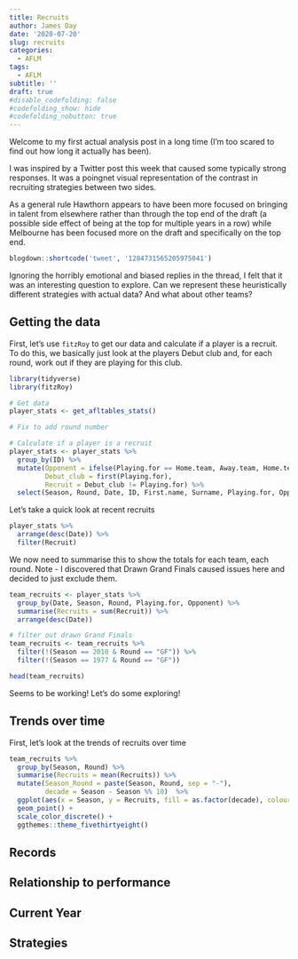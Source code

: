 ```yaml
---
title: Recruits
author: James Day
date: '2020-07-20'
slug: recruits
categories:
  - AFLM
tags:
  - AFLM
subtitle: ''
draft: true
#disable_codefolding: false
#codefolding_show: hide
#codefolding_nobutton: true
---
```


Welcome to my first actual analysis post in a long time (I'm too scared to find out how long it actually has been). 

I was inspired by a Twitter post this week that caused some typically strong responses. It was a poingnet visual representation of the contrast in recruiting strategies between two sides. 

As a general rule Hawthorn appears to have been more focused on bringing in talent from elsewhere rather than through the top end of the draft (a possible side effect of being at the top for multiple years in a row) while Melbourne has been focused more on the draft and specifically on the top end. 

```r
blogdown::shortcode('tweet', '1284731565205975041')
```

Ignoring the horribly emotional and biased replies in the thread, I felt that it was an interesting question to explore. Can we represent these heuristically different strategies with actual data? And what about other teams? 

## Getting the data
First, let's use `fitzRoy` to get our data and calculate if a player is a recruit. To do this, we basically just look at the players Debut club and, for each round, work out if they are playing for this club. 

```r
library(tidyverse)
library(fitzRoy)

# Get data
player_stats <- get_afltables_stats()

# Fix to add round number

# Calculate if a player is a recruit
player_stats <- player_stats %>%
  group_by(ID) %>%
  mutate(Opponent = ifelse(Playing.for == Home.team, Away.team, Home.team),
         Debut_club = first(Playing.for),
         Recruit = Debut_club != Playing.for) %>%
  select(Season, Round, Date, ID, First.name, Surname, Playing.for, Opponent, Debut_club, Recruit) 

```

Let's take a quick look at recent recruits
```r
player_stats %>%
  arrange(desc(Date)) %>%
  filter(Recruit)
```
We now need to summarise this to show the totals for each team, each round. Note - I discovered that Drawn Grand Finals caused issues here and decided to just exclude them. 

```r
team_recruits <- player_stats %>%
  group_by(Date, Season, Round, Playing.for, Opponent) %>%
  summarise(Recruits = sum(Recruit)) %>%
  arrange(desc(Date)) 

# filter out drawn Grand Finals
team_recruits <- team_recruits %>%
  filter(!(Season == 2010 & Round == "GF")) %>%
  filter(!(Season == 1977 & Round == "GF"))

head(team_recruits)
```

Seems to be working! Let's do some exploring! 

## Trends over time
First, let's look at the trends of recruits over time

```r
team_recruits %>%
  group_by(Season, Round) %>%
  summarise(Recruits = mean(Recruits)) %>%
  mutate(Season_Round = paste(Season, Round, sep = "-"),
         decade = Season - Season %% 10)  %>%
  ggplot(aes(x = Season, y = Recruits, fill = as.factor(decade), colour = as.factor(decade))) +
  geom_point() +
  scale_color_discrete() + 
  ggthemes::theme_fivethirtyeight()
```

## Records


## Relationship to performance

## Current Year

## Strategies










